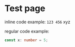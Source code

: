 # Test page

inline code example: `123 456` xyz

regular code example:

```ts
const x: number = 5;
```
